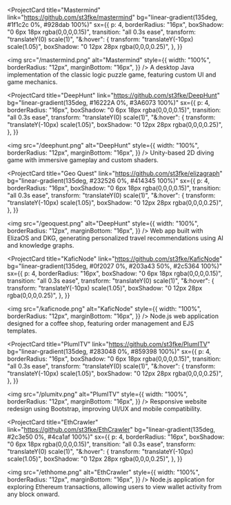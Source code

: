 <ProjectCard
  title="Mastermind"
  link="https://github.com/st3fke/mastermind"
  bg="linear-gradient(135deg, #1f1c2c 0%, #928dab 100%)"
sx={{
    p: 4,
    borderRadius: "16px",
    boxShadow: "0 6px 18px rgba(0,0,0,0.15)",
    transition: "all 0.3s ease",
    transform: "translateY(0) scale(1)",
    "&:hover": {
      transform: "translateY(-10px) scale(1.05)",
      boxShadow: "0 12px 28px rgba(0,0,0,0.25)",
    },
  }}
>
  <img
    src="/mastermind.png"
    alt="Mastermind"
    style={{
      width: "100%",
      borderRadius: "12px",
      marginBottom: "16px",
    }}
  />
A desktop Java implementation of the classic logic puzzle game, featuring custom UI and game mechanics.
</ProjectCard>

<ProjectCard
  title="DeepHunt"
  link="https://github.com/st3fke/DeepHunt"
  bg="linear-gradient(135deg, #16222A 0%, #3A6073 100%)"
sx={{
    p: 4,
    borderRadius: "16px",
    boxShadow: "0 6px 18px rgba(0,0,0,0.15)",
    transition: "all 0.3s ease",
    transform: "translateY(0) scale(1)",
    "&:hover": {
      transform: "translateY(-10px) scale(1.05)",
      boxShadow: "0 12px 28px rgba(0,0,0,0.25)",
    },
  }}
>
  <img
    src="/deephunt.png"
    alt="DeepHunt"
    style={{
      width: "100%",
      borderRadius: "12px",
      marginBottom: "16px",
    }}
  />
Unity-based 2D diving game with immersive gameplay and custom shaders.
</ProjectCard>

<ProjectCard
  title="Geo Quest"
  link="https://github.com/st3fke/elizagraph"
  bg="linear-gradient(135deg, #232526 0%, #414345 100%)"
sx={{
    p: 4,
    borderRadius: "16px",
    boxShadow: "0 6px 18px rgba(0,0,0,0.15)",
    transition: "all 0.3s ease",
    transform: "translateY(0) scale(1)",
    "&:hover": {
      transform: "translateY(-10px) scale(1.05)",
      boxShadow: "0 12px 28px rgba(0,0,0,0.25)",
    },
  }}
>
  <img
    src="/geoquest.png"
    alt="DeepHunt"
    style={{
      width: "100%",
      borderRadius: "12px",
      marginBottom: "16px",
    }}
  />
Web app built with ElizaOS and DKG, generating personalized travel recommendations using AI and knowledge graphs.
</ProjectCard>

<ProjectCard
  title="KaficNode"
  link="https://github.com/st3fke/KaficNode"
  bg="linear-gradient(135deg, #0f2027 0%, #203a43 50%, #2c5364 100%)"
sx={{
    p: 4,
    borderRadius: "16px",
    boxShadow: "0 6px 18px rgba(0,0,0,0.15)",
    transition: "all 0.3s ease",
    transform: "translateY(0) scale(1)",
    "&:hover": {
      transform: "translateY(-10px) scale(1.05)",
      boxShadow: "0 12px 28px rgba(0,0,0,0.25)",
    },
  }}
>
  <img
    src="/kaficnode.png"
    alt="KaficNode"
    style={{
      width: "100%",
      borderRadius: "12px",
      marginBottom: "16px",
    }}
  />
Node.js web application designed for a coffee shop, featuring order management and EJS templates.
</ProjectCard>

<ProjectCard
  title="PlumITV"
  link="https://github.com/st3fke/PlumITV"
  bg="linear-gradient(135deg, #283048 0%, #859398 100%)"
sx={{
    p: 4,
    borderRadius: "16px",
    boxShadow: "0 6px 18px rgba(0,0,0,0.15)",
    transition: "all 0.3s ease",
    transform: "translateY(0) scale(1)",
    "&:hover": {
      transform: "translateY(-10px) scale(1.05)",
      boxShadow: "0 12px 28px rgba(0,0,0,0.25)",
    },
  }}
>
  <img
    src="/plumitv.png"
    alt="PlumITV"
    style={{
      width: "100%",
      borderRadius: "12px",
      marginBottom: "16px",
    }}
  />
Responsive website redesign using Bootstrap, improving UI/UX and mobile compatibility.
</ProjectCard>

<ProjectCard
  title="EthCrawler"
  link="https://github.com/st3fke/EthCrawler"
  bg="linear-gradient(135deg, #2c3e50 0%, #4ca1af 100%)"
sx={{
    p: 4,
    borderRadius: "16px",
    boxShadow: "0 6px 18px rgba(0,0,0,0.15)",
    transition: "all 0.3s ease",
    transform: "translateY(0) scale(1)",
    "&:hover": {
      transform: "translateY(-10px) scale(1.05)",
      boxShadow: "0 12px 28px rgba(0,0,0,0.25)",
    },
  }}
>
  <img
    src="/ethhome.png"
    alt="EthCrawler"
    style={{
      width: "100%",
      borderRadius: "12px",
      marginBottom: "16px",
    }}
  />
Node.js application for exploring Ethereum transactions, allowing users to view wallet activity from any block onward.
</ProjectCard>
